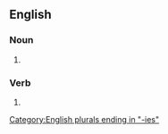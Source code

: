 ==English==

===Noun===
{{head|en|noun plural form}}

# {{plural of|epoxy|lang=en}}

===Verb===
{{head|en|verb form}}

# {{en-third-person singular of|epoxy}}

[[Category:English plurals ending in "-ies"]]